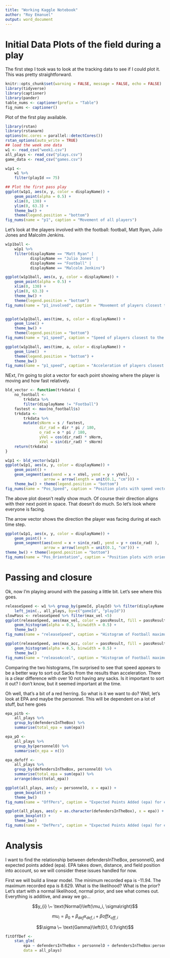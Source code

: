 ```yaml
---
title: "Working Kaggle Notebook"
author: "Roy Emanuel"
output: word_document
---
```


# Initial Data Plots of the field during a play

The first step I took was to look at the tracking data to see if I
could plot it. This was pretty straightforward. 

```r
knitr::opts_chunk$set(warning = FALSE, message = FALSE, echo = FALSE)
library(tidyverse)
library(captioner)
library(pander)
table_nums <- captioner(prefix = "Table")
fig_nums <- captioner()
```

Plot of the first play available. 


```r
library(rstan)
library(rstanarm)
options(mc.cores = parallel::detectCores())
rstan_options(auto_write = TRUE)
## load the week one data
w1 <- read_csv("week1.csv")
all_plays <- read_csv("plays.csv")
game_data <- read_csv("games.csv")

w1p1 <-
    w1 %>%
    filter(playId == 75)

## Plot the first pass play
ggplot(w1p1, aes(x, y, color = displayName)) +
    geom_point(alpha = 0.5) +
    xlim(0, 130) +
    ylim(0, 63.3) +
    theme_bw() +
    theme(legend.position = "bottom")
fig_nums(name = "p1", caption = "Movement of all players")
```

Let's look at the players involved with the football: football, Matt
Ryan, Julio Jones and Malcolm Jenkins.

```r
w1p1ball <-
    w1p1 %>%
    filter(displayName == "Matt Ryan" |
           displayName == "Julio Jones" |
           displayName == "Football" |
           displayName == "Malcolm Jenkins")

ggplot(w1p1ball, aes(x, y, color = displayName)) +
    geom_point(alpha = 0.5) +
    xlim(0, 130) +
    ylim(0, 63.3) +
    theme_bw() +
    theme(legend.position = "bottom")
fig_nums(name = "p1_involved", caption = "Movement of players closest to the football")


ggplot(w1p1ball, aes(time, s, color = displayName)) +
    geom_line() + 
    theme_bw() + 
    theme(legend.position = "bottom")
fig_nums(name = "p1_speed", caption = "Speed of players closest to the football over time")

ggplot(w1p1ball, aes(time, a, color = displayName)) +
    geom_line()  +
    theme(legend.position = "bottom") +
    theme_bw()
fig_nums(name = "p1_speed", caption = "Acceleration of players closest to the football over time")
```

NExt, I'm going to plot a vector for each point showing where the
player is moving and how fast relatively. 

```r
bld_vector <- function(trkdata) {
    no_football <-
        trkdata %>%
        filter(displayName != "Football")
    fastest <- max(no_football$s)
    trkdata <-
        trkdata %>%
        mutate(sNorm = s / fastest,
               dir_rad = dir * pi / 180,
               o_rad = o * pi / 180, 
               yVel = cos(dir_rad) * sNorm,
               xVel = sin(dir_rad) * sNorm)
    return(trkdata)
}

w1p1 <- bld_vector(w1p1)
ggplot(w1p1, aes(x, y, color = displayName)) +
    geom_point() +
    geom_segment(aes(xend = x + xVel, yend = y + yVel),
                 arrow = arrow(length = unit(0.1, "cm"))) +
    theme_bw() + theme(legend.position = "bottom")
fig_nums(name = "Pos_Speed", caption = "Position plots with speed vector")
```

The above plot doesn't really show much. Of course their direction
aligns with their next point in space. That doesn't do much. So let's
look where everyone is facing. 

The arrow vector shows the direction the player was facing during at
each time step. 

```r

ggplot(w1p1, aes(x, y, color = displayName)) +
    geom_point() +
    geom_segment(aes(xend = x + sin(o_rad), yend = y + cos(o_rad) ),
                 arrow = arrow(length = unit(0.1, "cm"))) +
theme_bw() + theme(legend.position = "bottom")
fig_nums(name = "Pos_Orientation", caption = "Position plots with orientation vector")

```


# Passing and closure

Ok, now I'm playing around with the passing a little bit. Let's see
where this goes.

```r
releaseSpeed <- w1 %>% group_by(gameId, playId) %>% filter(displayName == "Football") %>% summarise(max_vel = max(s), max_acc = max(a)) %>%
    left_join(., all_plays, by=c("gameId", "playId"))
slowPass <- releaseSpeed %>% filter(max_vel <5)
ggplot(releaseSpeed, aes(max_vel, color = passResult, fill = passResult)) +
    geom_histogram(alpha = 0.5, binwidth = 0.5) +
    theme_bw()
fig_nums(name = "releaseSpeed", caption = "Histogram of Football maximum speeds with outcomes for week 1 2018")

ggplot(releaseSpeed, aes(max_acc, color = passResult, fill = passResult)) +
    geom_histogram(alpha = 0.5, binwidth = 0.5) +
    theme_bw()
fig_nums(name = "releaseAccel", caption = "Histogram of Football maximum accelerations with outcomes for week 1 2018")

```

Comparing the two histograms, I'm surprised to see that speed appears
to be a better way to sort out Sacks from the results than
acceleration. There is a clear difference with over 10 not having any
sacks. Is it important to sort it out? I don't know, but it seemed
important at the time. 


Oh well, that's a bit of a red herring. So what is it we want to do?
Well, let's look at EPA and maybe the personnel. This will be
dependent on a lot of stuff, but here goes

```r
epa_pitb <-
    all_plays %>%
    group_by(defendersInTheBox) %>%
    summarise(total_epa = sum(epa))

epa_pO <-
    all_plays %>%
    group_by(personnelO) %>%
    summarise(n_epa = n())

epa_defoff <-
    all_plays %>%
    group_by(defendersInTheBox, personnelO) %>%
    summarise(total_epa = sum(epa)) %>%
    arrange(desc(total_epa))

ggplot(all_plays, aes(y = personnelO, x = epa)) +
    geom_boxplot() +
    theme_bw()
fig_nums(name = "OffPers", caption = "Expected Points Added (epa) for each offensive personnel grouping")

ggplot(all_plays, aes(y = as.character(defendersInTheBox), x = epa)) +
    geom_boxplot() +
    theme_bw()
fig_nums(name = "DefPers", caption = "Expected Points Added (epa) for each defenders in the box grouping")


```

# Analysis

I want to find the relationship between defendersInTheBox, personnelO,
and expected points added (epa). EPA takes down, distance, and field
position into account, so we will consider these issues handled for
now. 

First we will build a linear model. The minimum recorded epa is
-11.94. The maximum recorded epa is 8.629. What is the likelihood?
What is the prior? Let's start with a normal likelihood, normal prior,
and see what comes out. Everything is additive, and away we go...

$$y_{i} \~ \text{Normal}\left(\mu_i, \sigma\right)$$

$$mu_i = \beta_0 + \beta_{def}x_{def,i} + \beta{off}x_{off,i}$$

$$\sigma \~ \text{Gamma}\left(0.1, 0.1\right)$$

```r
fitOffDef <-
    stan_glm(
        epa ~ defendersInTheBox + personnelO + defendersInTheBox:personnelO,
        data = all_plays)
```
